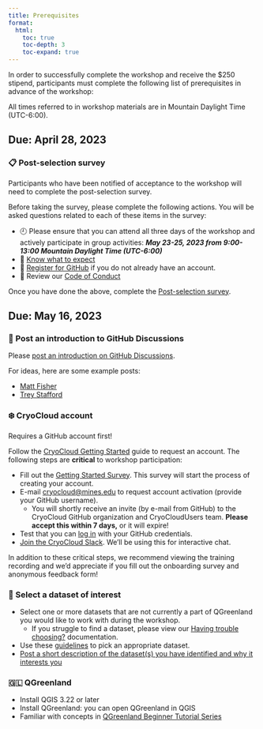 ```yaml
---
title: Prerequisites
format:
  html:
    toc: true
    toc-depth: 3
    toc-expand: true
---
```


In order to successfully complete the workshop and receive the $250 stipend,
participants must complete the following list of prerequisites in advance of the
workshop:

::: {.callout-note}
All times referred to in workshop materials are in Mountain Daylight Time
(UTC-6:00).
:::


##  Due: April 28, 2023

### 📋 Post-selection survey

Participants who have been notified of acceptance to the workshop will need to
complete the post-selection survey.

Before taking the survey, please complete the following actions. You will be
asked questions related to each of these items in the survey:

* 🕘 Please ensure that you can attend all three days of the workshop and actively
  participate in group activities: _**May 23-25, 2023 from 9:00-13:00 Mountain Daylight
  Time (UTC-6:00)**_
* 🧠 [Know what to expect](/index.qmd#what-is-this-workshop)
* 🐙 [Register for GitHub](https://github.com/join) if you do not already have an account.
* 📏 Review our [Code of Conduct](/CODE_OF_CONDUCT.md)

Once you have done the above, complete the [Post-selection
survey](https://docs.google.com/forms/d/e/1FAIpQLScnphMXGvCk2_qWDLTTuKTJvEbIvGDxb9Lp9c05CgNz3IYJ3A/viewform?usp=sf_link).


##  Due: May 16, 2023

### 🐙 Post an introduction to GitHub Discussions


Please [post an introduction on GitHub
Discussions](https://github.com/orgs/qgreenland-workshop-2023-researcher/discussions/new?category=introductions).

For ideas, here are some example posts:

* [Matt Fisher](https://github.com/orgs/qgreenland-workshop-2023-researcher/discussions/39)
* [Trey Stafford](https://github.com/orgs/qgreenland-workshop-2023-researcher/discussions/44)


### ❄️ CryoCloud account


::: {.callout-warning}
Requires a GitHub account first!
:::

Follow the [CryoCloud Getting
Started](https://book.cryointhecloud.com/content/Getting_Started.html) guide to
request an account. The following steps are **critical** to workshop participation:

* Fill out the [Getting Started
  Survey](https://docs.google.com/forms/d/e/1FAIpQLScb2B5LRy7qU9qDfUp5a51n87sumOxivXbQhc02wFX_FxEbXg/viewform).
  This survey will start the process of creating your account.
* E-mail <cryocloud@mines.edu> to request account activation (provide your GitHub
  username).
    * You will shortly receive an invite (by e-mail from GitHub) to the CryoCloud GitHub
      organization and CryoCloudUsers team. **Please accept this within 7 days,** or it
      will expire!
* Test that you can [log in](https://hub.cryointhecloud.com/) with your GitHub
  credentials.
* [Join the CryoCloud
  Slack](https://join.slack.com/t/cryospherecloud/shared_invite/zt-1isgbeuhh-q~cYYKtn_6i3PR1alGca_g).
  We'll be using this for interactive chat.

In addition to these critical steps, we recommend viewing the training recording and
we'd appreciate if you fill out the onboarding survey and anonymous feedback form!


### 💾 Select a dataset of interest

* Select one or more datasets that are not currently a part of QGreenland you
  would like to work with during the workshop.
    * If you struggle to find a dataset, please view our
      [Having trouble choosing?](dataset-selection.md#having-trouble-choosing)
      documentation.
* Use these [guidelines](dataset-selection.md) to pick an appropriate dataset.
* [Post a short description of the dataset(s) you have identified and why it
  interests you](https://github.com/nsidc/qgreenland-2023-researcher-workshop/discussions/new?category=dataset-ideas)


### 🇬🇱 QGreenland

* Install QGIS 3.22 or later
* Install QGreenland: you can open QGreenland in QGIS
* Familiar with concepts in [QGreenland Beginner Tutorial
  Series](https://www.youtube.com/watch?v=gD0vkP5JUmA&list=PLSRiyMridUCwyu-vqpAFtm8bVERgTvs7q)
